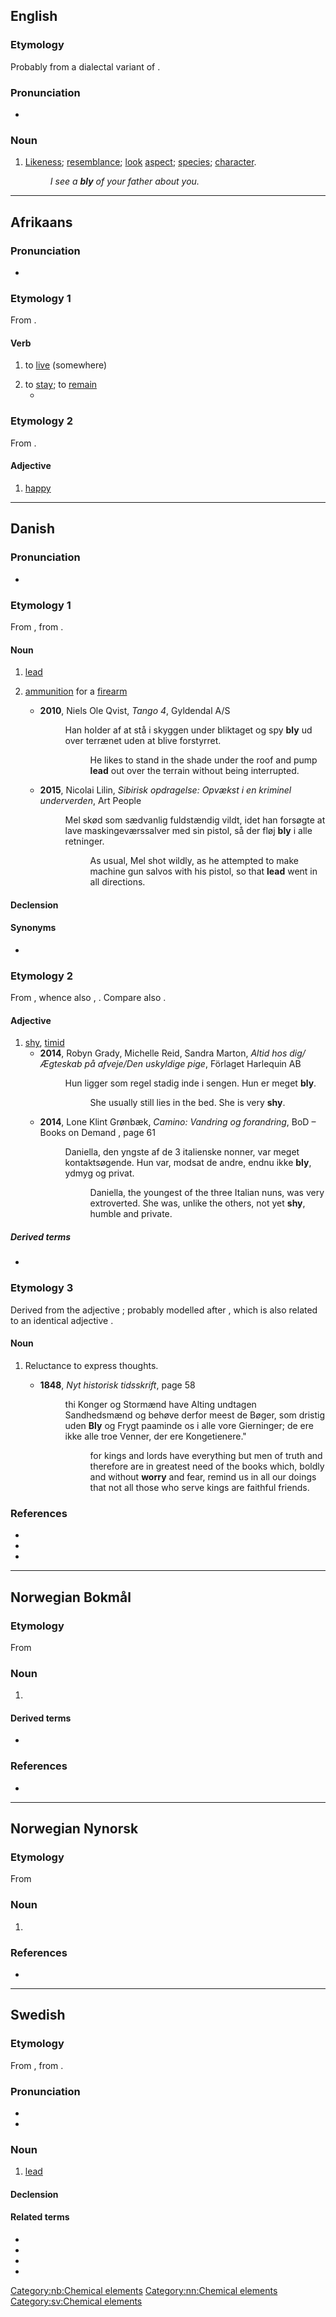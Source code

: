 {{also|Bly|blý}}
==English==

===Etymology===
Probably from a dialectal variant of {{m|en|blee||complexion, aspect, colour, hue}}.

===Pronunciation===
* {{IPA|en|/blaɪ/}}

===Noun===
{{en-noun|blies}}

# {{lb|en|now|chiefly|dialectal}} [[likeness|Likeness]]; [[resemblance]]; [[look]] [[aspect]]; [[species]]; [[character]].
#: ''I see a '''bly''' of your father about you.''

----

==Afrikaans==

===Pronunciation===
* {{IPA|af|/bləi/}}

===Etymology 1===
From {{der|af|nl|blijven}}.

====Verb====
{{af-verb|blywende}}

# to [[live]] (somewhere)
#:{{ux|af|Ons '''bly''' in 'n dorpie by die see.|We '''live''' in a small village near the sea.}}
# to [[stay]]; to [[remain]]
#*{{quote-song|af|lyricist=C.J. Langenhoven|composer=M.L. de Villiers|location=South Africa|title=Die Stem van Suid-Afrika|year=1921|passage=Dat die erwe van ons vadere, vir ons kinders erwe '''bly'''.|translation=That the heritage of our fathers, for our children heritage '''remain'''.}}
#:{{ux|af|Hulle '''bly''' sit in die motor.|They '''continue''' to sit in the car.}}

===Etymology 2===
From {{der|af|nl|blij}}.

====Adjective====
{{af-adj}}

# [[happy]]
#:{{ux|af|Ek is baie '''bly''' vir jou!|I am very happy for you!}}

----

==Danish==
{{was fwotd|da|2017|November|20}}
===Pronunciation===
* {{IPA|da|[ˈb̥lyːˀ]}}

===Etymology 1===
From {{inh|da|non|blý}}, from {{inh|da|gem-pro|*blīwą}}.

====Noun====
{{da-noun|et|-}}

# [[lead]] {{gloss|metal}}
# {{lb|da|informal}} [[ammunition]] for a [[firearm]]
#* '''2010''', Niels Ole Qvist, ''Tango 4'', Gyldendal A/S {{ISBN|9788702106442}}
#*: Han holder af at stå i skyggen under bliktaget og spy '''bly''' ud over terrænet uden at blive forstyrret.
#*:: He likes to stand in the shade under the roof and pump '''lead''' out over the terrain without being interrupted.
#* '''2015''', Nicolai Lilin, ''Sibirisk opdragelse: Opvækst i en kriminel underverden'', Art People {{ISBN|9788771377347}}
#*: Mel skød som sædvanlig fuldstændig vildt, idet han forsøgte at lave maskingeværssalver med sin pistol, så der fløj '''bly''' i alle retninger.
#*:: As usual, Mel shot wildly, as he attempted to make machine gun salvos with his pistol, so that '''lead''' went in all directions.

====Declension====
{{da-noun-infl|et|n=sg}}

====Synonyms====
* {{sense|metal}} {{l|da|plumbum}} {{qualifier|rare}}

===Etymology 2===
From {{inh|da|non|*bljúgr}}, whence also {{cog|is|bljúgur}}, {{cog|sv|blyg}}. Compare also {{cog|gmh|bliuc}}.

====Adjective====
{{da-adj}}

# [[shy]], [[timid]]
#* '''2014''', Robyn Grady, Michelle Reid, Sandra Marton, ''Altid hos dig/Ægteskab på afveje/Den uskyldige pige'', Förlaget Harlequin AB {{ISBN|9789150784039}}
#*: Hun ligger som regel stadig inde i sengen. Hun er meget '''bly'''.
#*:: She usually still lies in the bed. She is very '''shy'''.
#* '''2014''', Lone Klint Grønbæk, ''Camino: Vandring og forandring'', BoD – Books on Demand {{ISBN|9788771450989}}, page 61
#*: Daniella, den yngste af de 3 italienske nonner, var meget kontaktsøgende. Hun var, modsat de andre, endnu ikke '''bly''', ydmyg og privat.
#*:: Daniella, the youngest of the three Italian nuns, was very extroverted. She was, unlike the others, not yet '''shy''', humble and private.

=====Derived terms=====
* {{l|da|bly viol}}

===Etymology 3===
Derived from the adjective {{m|da|bly}}; probably modelled after {{m|da|sky||shyness}}, which is also related to an identical adjective {{m|da|sky||shy}}.

====Noun====
{{da-noun}}

# {{lb|da|archaic}} Reluctance to express thoughts.
#* '''1848''', ''Nyt historisk tidsskrift'', page 58
#*: thi Konger og Stormænd have Alting undtagen Sandhedsmænd og behøve derfor meest de Bøger, som dristig uden '''Bly''' og Frygt paaminde os i alle vore Gierninger; de ere ikke alle troe Venner, der ere Kongetienere."
#*:: for kings and lords have everything but men of truth and therefore are in greatest need of the books which, boldly and without '''worry''' and fear, remind us in all our doings that not all those who serve kings are faithful friends.

===References===
* {{R:DDO}}
* {{R:DDO|bly,2}}
* {{R:ODS online|bly}}

----

==Norwegian Bokmål==
{{wikipedia|lang=no}}

===Etymology===
From {{der|nb|non|blý}}

===Noun===
{{nb-noun-nu}}

# {{l|en|lead}} {{q|material and chemical element, symbol '''[[Pb]]'''}}

====Derived terms====
* {{l|nb|blyfri}}

===References===
* {{R:The Bokmål Dictionary}}
[[Category:nb:Chemical elements]]

----

==Norwegian Nynorsk==
{{wikipedia|lang=nn}}

===Etymology===
From {{der|nn|non|blý}}

===Noun===
{{nn-noun-nu}}

# {{l|en|lead}} {{q|material and chemical element, symbol '''[[Pb]]'''}}

===References===
* {{R:The Nynorsk Dictionary}}
[[Category:nn:Chemical elements]]

----

==Swedish==

===Etymology===
From {{der|sv|non|blý}}, from {{der|sv|gem-pro|*blīwą}}.

===Pronunciation===
* {{IPA|sv|/blyː/}}
* {{audio|sv|Sv-bly.ogg|audio}}

===Noun===
{{sv-noun|n|-}}

# [[lead]] {{q|chemical element}}

====Declension====
{{sv-noun-unc-irreg-n|2=blyet}}

====Related terms====
* {{l|sv|blyad}}
* {{l|sv|blyfri}}
* {{l|sv|blyerts}}
* {{l|sv|blytung}}

[[Category:sv:Chemical elements]]